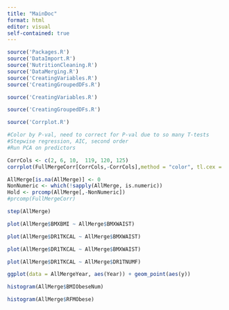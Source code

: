 ```yaml
---
title: "MainDoc"
format: html
editor: visual
self-contained: true
---
```


```r
source('Packages.R') 
source('DataImport.R')
source('NutritionCleaning.R')
source('DataMerging.R')
source('CreatingVariables.R')
source('CreatingGroupedDFs.R')
```

```r
source('CreatingVariables.R')
```

```r
source('CreatingGroupedDFs.R')
```

```r
source('Corrplot.R')
```

```r
#Color by P-val, need to correct for P-val due to so many T-tests
#Stepwise regression, AIC, second order
#Run PCA on predictors

CorrCols <- c(2, 6, 10,  119, 120, 125)
corrplot(FullMergeCorr[CorrCols,-CorrCols],method = "color", tl.cex = .45, is.corr = FALSE, tl.srt = 45, col = colorRampPalette(c("forestgreen", "white", "red"))(150))
```

```r
AllMerge[is.na(AllMerge)] <- 0
NonNumeric <- which(!sapply(AllMerge, is.numeric))
Hold <- prcomp(AllMerge[,-NonNumeric])
#prcomp(FullMergeCorr)
```

```r
step(AllMerge)
```

```r
plot(AllMerge$BMXBMI ~ AllMerge$BMXWAIST)
```

```r
plot(AllMerge$DR1TKCAL ~ AllMerge$BMXWAIST)
```

```r
plot(AllMerge$DR1TKCAL ~ AllMerge$BMXWAIST)
```

```r
plot(AllMerge$DR1TKCAL ~ AllMerge$DR1TNUMF)
```

```r
ggplot(data = AllMergeYear, aes(Year)) + geom_point(aes(y))
```

```r
histogram(AllMerge$BMIObeseNum)
```

```r
histogram(AllMerge$RFMObese)
```
